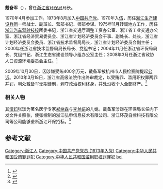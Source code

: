 '''戴备军'''（{{bd|1949年|10月31日||}}），曾任[[浙江省环保局|浙江省环保局]]局长。

1970年4月参加工作。1973年8月加入[[中国共产党|中国共产党]]。1970年入[[中国人民解放军|伍]]，历任[[浙江生产建设兵团|浙江生产建设兵团]]一师战士、副班长、营部书记、师部参谋。1975年11月转调地方工作，历任[[浙江汽车驾驶技校|浙江汽车驾驶技校]]团委书记，浙江省交通厅调整工资办公室、浙江省工业交通办公室、浙江省经济贸易委员会、浙江省计划经济委员会干事、副处长、处长，浙江省计划经济委员会委员、浙江省技术监督局局长，浙江省计划经济委员会副主任；2000年任浙江省技术监督局局长局长、党组书记；2004年11月任浙江省环保局局长、党组书记、浙江生态省建设领导小组办公室主任；2008年3月任浙江省政协人口资源环境委员会主任。<ref>{{cite news|author=叶海;包勇|title=涉嫌违纪 戴备军被免去省政协人口资源环境委主任职务|url=http://zjnews.zjol.com.cn/05zjnews/system/2009/01/20/015195952.shtml|accessdate=2014-10-21|newspaper=浙江在线|date=2009-01-20|archive-date=2019-06-10|archive-url=https://web.archive.org/web/20190610180640/http://zjnews.zjol.com.cn/05zjnews/system/2009/01/20/015195952.shtml|dead-url=no}}</ref>

2009年10月30日，因涉嫌受贿400余万元，戴备军被杭州市人民检察院提起[[公诉|公诉]]。2010年3月18日，浙江省高级法院作出终审裁定，以受贿罪、滥用职权罪两罪并罚，判处戴备军无期徒刑，剥夺政治权利终身，并处没收个人全部财产。<ref>{{cite news|author=熊艳;范跃红;高院|title=浙江省政协原常委戴备军终审被判处无期徒刑|url=http://hzdaily.hangzhou.com.cn/hzrb/html/2010-04/17/content_857093.htm|accessdate=2014-10-21|newspaper=杭州日报|date=2010-04-17|archive-date=2019-06-15|archive-url=https://web.archive.org/web/20190615104423/https://hzdaily.hangzhou.com.cn/hzrb/html/2010-04/17/content_857093.htm|dead-url=no}}</ref>

===相关人物===
其[[情妇|情妇]]张琰为著名医学专家[[郑树森_(医学家)|郑树森]]与[[李兰娟|李兰娟]]的儿媳。戴备军涉嫌在环保局长任内下发文件关照张，使张控制的浙江弘申信息技术有限公司、浙江环茂自控科技有限公司等公司能够垄断浙江环保招标。<ref>{{Cite web|url=http://finance.jrj.com.cn/biz/2009/06/2513415336676.shtml|title=戴备军案：34岁情妇垄断环保招标|accessdate=2017-02-09|author=时代周报|date=2009-06-25|work=|publisher=金融界-商业频道|archive-date=2017-02-11|archive-url=https://web.archive.org/web/20170211075731/http://finance.jrj.com.cn/biz/2009/06/2513415336676.shtml|dead-url=no}}</ref>

== 参考文献 ==
{{reflist}}

{{DEFAULTSORT:dai beijun}}
[[Category:浙江人|Category:浙江人]]
[[Category:中国共产党党员_(1973年入党)|Category:中国共产党党员 (1973年入党)]]
[[Category:中华人民共和国受贿罪罪犯|Category:中华人民共和国受贿罪罪犯]]
[[Category:中华人民共和国滥用职权罪罪犯|Category:中华人民共和国滥用职权罪罪犯]]
[[Category:戴姓|bei]]